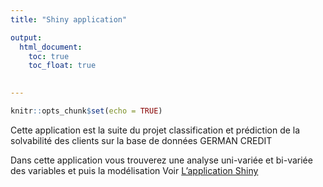 ---
title: "Shiny application"

output:
  html_document: 
    toc: true
    toc_float: true
    

---

<link rel="stylesheet" href="styles.css" type="text/css">

```{r setup, include=FALSE}
knitr::opts_chunk$set(echo = TRUE)
```



Cette application est la suite du projet classification et prédiction de la solvabilité des clients sur la base 
de données GERMAN CREDIT 

Dans cette application vous trouverez une analyse uni-variée et bi-variée des variables 
et puis la modélisation 
Voir  <a href='https://rayenkhayat.shinyapps.io/rayen/'> L'application Shiny</a>